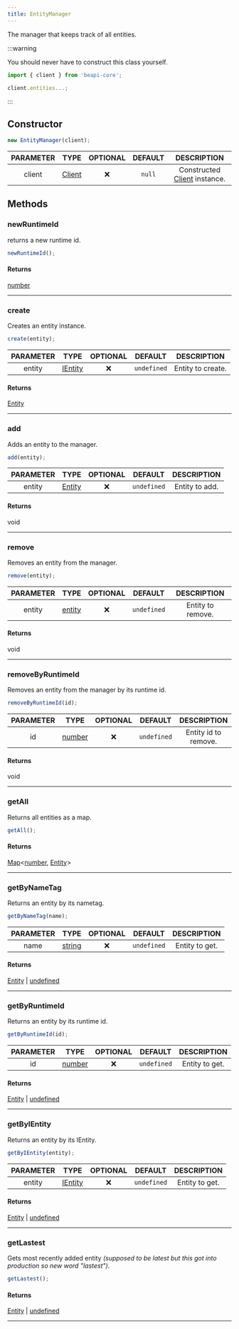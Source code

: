 ```yaml
---
title: EntityManager
---
```


The manager that keeps track of all entities.

:::warning

You should never have to construct this class yourself.

```js
import { client } from 'beapi-core';

client.entities...;
```

:::

## Constructor
```js
new EntityManager(client);
```
| PARAMETER | TYPE | OPTIONAL | DEFAULT | DESCRIPTION |
| :-------: | :--: | :------: | :-----: | :---------: |
| client | [Client](/docs/classes/client) |  ❌   | `null`  | Constructed [Client](/docs/classes/client) instance. |

## Methods

### newRuntimeId
returns a new runtime id.

```js
newRuntimeId();
```

#### Returns
[number](https://developer.mozilla.org/en-US/docs/Web/JavaScript/Reference/Global_Objects/Number)
___

### create
Creates an entity instance.

```js
create(entity);
```

| PARAMETER | TYPE | OPTIONAL | DEFAULT | DESCRIPTION |
| :-------: | :--: | :------: | :-----: | :---------: |
| entity | [IEntity](https://docs.microsoft.com/en-us/minecraft/creator/scriptapi/mojang-minecraft/entity) |  ❌   | `undefined`  | Entity to create. |

#### Returns
[Entity](/docs/classes/entity)
___

### add
Adds an entity to the manager.

```js
add(entity);
```

| PARAMETER | TYPE | OPTIONAL | DEFAULT | DESCRIPTION |
| :-------: | :--: | :------: | :-----: | :---------: |
| entity | [Entity](/docs/classes/entity) |  ❌   | `undefined`  | Entity to add. |

#### Returns
void
___

### remove
Removes an entity from the manager.

```js
remove(entity);
```

| PARAMETER | TYPE | OPTIONAL | DEFAULT | DESCRIPTION |
| :-------: | :--: | :------: | :-----: | :---------: |
| entity | [entity](/docs/classes/entity) |  ❌   | `undefined`  | Entity to remove. |

#### Returns
void
___

### removeByRuntimeId
Removes an entity from the manager by its runtime id.

```js
removeByRuntimeId(id);
```

| PARAMETER | TYPE | OPTIONAL | DEFAULT | DESCRIPTION |
| :-------: | :--: | :------: | :-----: | :---------: |
| id | [number](https://developer.mozilla.org/en-US/docs/Web/JavaScript/Reference/Global_Objects/Number) |  ❌   | `undefined`  | Entity id to remove. |

#### Returns
void
___

### getAll
Returns all entities as a map.

```js
getAll();
```

#### Returns
[Map](https://developer.mozilla.org/en-US/docs/Web/JavaScript/Reference/Global_Objects/Map)<[number](https://developer.mozilla.org/en-US/docs/Web/JavaScript/Reference/Global_Objects/Number), [Entity](/docs/classes/entity)>
___

### getByNameTag
Returns an entity by its nametag.

```js
getByNameTag(name);
```

| PARAMETER | TYPE | OPTIONAL | DEFAULT | DESCRIPTION |
| :-------: | :--: | :------: | :-----: | :---------: |
| name | [string](https://developer.mozilla.org/en-US/docs/Web/JavaScript/Reference/Global_Objects/String) |  ❌   | `undefined`  | Entity to get. |

#### Returns
[Entity](/docs/classes/entity) | [undefined](https://developer.mozilla.org/en-US/docs/Web/JavaScript/Reference/Global_Objects/undefined)
___

### getByRuntimeId
Returns an entity by its runtime id.

```js
getByRuntimeId(id);
```

| PARAMETER | TYPE | OPTIONAL | DEFAULT | DESCRIPTION |
| :-------: | :--: | :------: | :-----: | :---------: |
| id | [number](https://developer.mozilla.org/en-US/docs/Web/JavaScript/Reference/Global_Objects/Number) |  ❌   | `undefined`  | Entity to get. |

#### Returns
[Entity](/docs/classes/entity) | [undefined](https://developer.mozilla.org/en-US/docs/Web/JavaScript/Reference/Global_Objects/undefined)
___

### getByIEntity
Returns an entity by its IEntity.

```js
getByIEntity(entity);
```

| PARAMETER | TYPE | OPTIONAL | DEFAULT | DESCRIPTION |
| :-------: | :--: | :------: | :-----: | :---------: |
| entity | [IEntity](https://docs.microsoft.com/en-us/minecraft/creator/scriptapi/mojang-minecraft/entity) |  ❌   | `undefined`  | Entity to get. |

#### Returns
[Entity](/docs/classes/entity) | [undefined](https://developer.mozilla.org/en-US/docs/Web/JavaScript/Reference/Global_Objects/undefined)
___

### getLastest
Gets most recently added entity *(supposed to be latest but this got into production so new word "lastest")*.

```js
getLastest();
```

#### Returns
[Entity](/docs/classes/entity) | [undefined](https://developer.mozilla.org/en-US/docs/Web/JavaScript/Reference/Global_Objects/undefined)
___